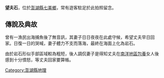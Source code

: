 '''望夫石'''，位於[[澎湖縣|澎湖縣]][[七美鄉_(臺灣)|七美鄉]]，常有遊客駐足於此拍照留念。

== 傳說及典故 ==

曾有一漁民出海捕魚後了無音訊，其妻子日日夜夜在此處守候，希望丈夫早日回家。日復一日的哭喊，妻子體力不支而落海，最終在海面上化為岩石。

由於岩石形似手部區域較為粗短，後人調侃妻子是得知丈夫在[[東南亞|南洋地區]][[包養|包養]]女人後感到十分憤怒，等丈夫回家要算帳。

[[Category:澎湖縣地理|Category:澎湖縣地理]]